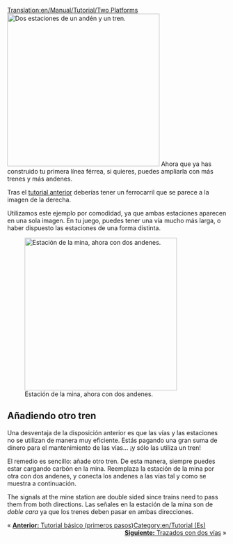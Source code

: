 [[Translation:en/Manual/Tutorial/Two Platforms]]
[[File:en/Manual/Tutorial/Singletrain.png|thumb|350px|right|Dos estaciones de un andén y un tren.]]
Ahora que ya has construido tu primera línea férrea, si quieres, puedes ampliarla con más trenes y más andenes.

Tras el [[es/Manual/Tutorial/Tutorial|tutorial anterior]] deberías tener un ferrocarril que se parece a la imagen de la derecha.

Utilizamos este ejemplo por comodidad, ya que ambas estaciones aparecen en una sola imagen. En tu juego, puedes tener una vía mucho más larga, o haber dispuesto las estaciones de una forma distinta.

{{en/-}}[[File:en/Manual/Tutorial/TwotrainsOnetrack.png|thumb|350px|right|Estación de la mina, ahora con dos andenes.]]
== Añadiendo otro tren ==
Una desventaja de la disposición anterior es que las vías y las estaciones no se utilizan de manera muy eficiente. Estás pagando una gran suma de dinero para el mantenimiento de las vías... ¡y sólo las utiliza un tren!

El remedio es sencillo: añade otro tren. De esta manera, siempre puedes estar cargando carbón en la mina. Reemplaza la estación de la mina por otra con dos andenes, y conecta los andenes a las vías tal y como se muestra a continuación.

The signals at the mine station are double sided since trains need to pass them from both directions.
Las señales en la estación de la mina son de ''doble cara'' ya que los trenes deben pasar en ambas direcciones.

{{en/-}}
<span style="float: left">&laquo; [[es/Manual/Tutorial/Tutorial|'''Anterior:''' Tutorial básico (primeros pasos)]]</span>
<span style="float: right">[[en/Es/Tutorial/Dos vías|'''Siguiente:''' Trazados con dos vías]] &raquo;</span>
[[Category:en/Tutorial (Es)]]